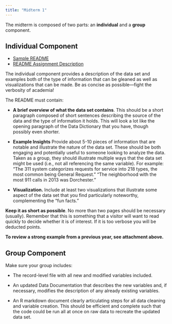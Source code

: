 ```yaml
---
title: "Midterm 1"
---
```


The midterm is composed of two parts: an **individual** and a **group** component. 

## Individual Component

- [Sample README](static/Sample_Read-Me Document.pdf)
- [README Assignment Description](static/Read-Me Assignment Description.pdf)

The individual component provides a description of the data set and examples both of the type of information that can be gleaned as well as visualizations that can be made. Be as concise as possible—fight the verbosity of academia! 

The README must contain: 

- **A brief overview of what the data set contains**. This should be a short paragraph composed of short sentences describing the source of the data and the type of information it holds. This will look a lot like the opening paragraph of the Data Dictionary that you have, though possibly even shorter. 

- **Example Insights** Provide about 5-10 pieces of information that are notable and illustrate the nature of the data set. These should be both engaging and potentially useful to someone looking to analyze the data. Taken as a group, they should illustrate multiple ways that the data set might be used (i.e., not all referencing the same variable). For example: "The 311 system categorizes requests for service into 218 types, the most common being General Request." "The neighborhood with the most 911 calls in 2013 was Dorchester." 

- **Visualization.** Include at least two visualizations that illustrate some aspect of the data set that you find particularly noteworthy, complementing the "fun facts." 

**Keep it as short as possible**. No more than two pages should be necessary (usually). Remember that this is something that a visitor will want to read quickly to decide whether it is of interest. If it is too verbose you will be deducted points. 

**To review a strong example from a previous year, see attachment above.**


## Group Component

<!-- - [Dataverse Guide](static/Dataverse Guide.pdf)

Please upload an updated version of your data set to the Boston Data Library by the end of the week. Technical instructions for using the Dataverse are attached. -->

Make sure your group includes:

* The record-level file with all new and modified variables included.

* An updated Data Documentation that describes the new variables and, if necessary, modifies the description of any already existing variables.

* An R markdown document clearly articulating steps for all data cleaning and variable creation. This should be efficient and complete such that the code could be run all at once on raw data to recreate the updated data set.

<!-- Link to Boston Data Library: https://dataverse.harvard.edu/dataverse/BARI -->
